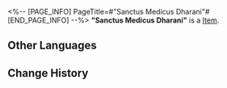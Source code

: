<%-- [PAGE_INFO]
PageTitle=#"Sanctus Medicus Dharani"#
[END_PAGE_INFO] --%>
{{Item Infobox
|title       = "Sanctus Medicus Dharani"
|id          = 210214
|image       = Item Sanctus Medicus Dharani.png
|type        = 
|invCategory = Valuables
|rarity      = 3
|effect      =
A record that can be played on the Express' phonograph. It might be a chance acquisition or a gift from someone else. All sorts of memories surge up when the music plays &mdash; the smiles, encounters, touches, and the excitement of battle. Maybe that is why people still collect records even as society rapidly advances.
The current record contains the track "Sanctus Medicus Dharani."
|description =

''The mercy of Sanctus Medicus, the Ambrosial Arbor's new growth. Disciples shall attain enlightenment together.''
}}
'''"Sanctus Medicus Dharani"''' is a [[Item]].

==Other Languages==
{{Other Languages
|en   = "Sanctus Medicus Dharani"
|zhs  = 《药王救世陀罗尼》
|zht  = 〈藥王救世陀羅尼〉
|ja   = 『薬王救世陀羅尼』
|ko   = ≪약왕구세다라니≫
|es   = Dharani de Sanctus Medicus
|fr   = « Sanctus Medicus Dharani »
|ru   = Sanctus Medicus Dharani
|th   = Sanctus Medicus Dharani
|vi   = Dược Vương Cứu Thế Dharani
|de   = „Sanctus Medicus Dharani“
|id   = "Sanctus Medicus Dharani"
|pt   = "Sanctus Medicus Dharani"
}}

==Change History==
{{Change History|2.0}}